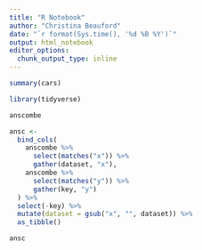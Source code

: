 ```yaml
---
title: "R Notebook"
author: "Christina Beauford"
date: "`r format(Sys.time(), '%d %B %Y')`"
output: html_notebook
editor_options:
  chunk_output_type: inline
---
```




```r
summary(cars)
```

```r
library(tidyverse)
```
```r
anscombe
```

```r
ansc <- 
  bind_cols(
    anscombe %>% 
      select(matches("x")) %>% 
      gather(dataset, "x"),
    anscombe %>% 
      select(matches("y")) %>% 
      gather(key, "y")
  ) %>% 
  select(-key) %>% 
  mutate(dataset = gsub("x", "", dataset)) %>% 
  as_tibble()

ansc
```

